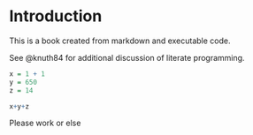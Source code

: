 # Introduction

This is a book created from markdown and executable code.

See @knuth84 for additional discussion of literate programming.

```r
x = 1 + 1
y = 650
z = 14

x+y+z

```

Please work or else
